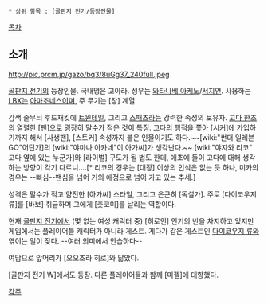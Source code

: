 {{{+1 '''三影ミカ | Mika Mikage'''}}}

 * 상위 항목 : [골판지 전기/등장인물]


[[목차]]

== 소개 ==
http://pic.prcm.jp/gazo/bq3/8uGg37_240full.jpeg

[[골판지 전기]]의 등장인물. 국내명은 고아라. 성우는 [[와타나베 아케노]]/[[서지연]]. 사용하는 [[LBX]]는 [[아마조네스]]이며, 주 무기는 [창] 계열.

감색 줄무늬 후드재킷에 [[트윈테일]], 그리고 [[스패츠]]라는 강력한 속성의 보유자. [[고다 한조]]의 열렬한 [팬]으로 굉장히 말수가 적은 것이 특징. 고다의 행적을 쫓아 [시커]에 가입하기까지 해서 [사생팬], [스토커] 속성까지 붙은 인물이기도 하다.~~[wiki:"썬더 일레븐 GO"어딘가]의 [wiki:"야마나 아카네"이 아가씨]가 생각난다.~~ [wiki:"야자와 리코" 고다 옆에 있는 누군가]와 [라이벌] 구도가 될 법도 한데, 애초에 둘이 고다에 대해 생각하는 방향이 각기 다르니….[* 리코의 경우는 [대장] 이상의 인식은 없는 듯 하나, 미카의 경우는 --빠심--팬심을 넘어 거의 애정으로 넘어 가고 있는 추세.]

성격은 말수가 적고 얌전한 [아가씨] 스타일, 그리고 은근히 [독설가]. 주로 [다이코우지 류]를 [바보] 취급하며 그에게 [츳코미]를 날리는 역할이다.

현재 [[골판지 전기]]에서 (몇 없는 여성 캐릭터 중) [히로인] 인기의 반을 차지하고 있지만 게임에서는 플레이어블 캐릭터가 아니라 게스트. 게다가 같은 게스트인 [[다이코우지 류]]와 엮이는 일이 잦다. --여러 의미에서 안습하다--

여담으로 앞머리가 [오오조라 히로]와 닮았다.

[골판지 전기 W]에서도 등장. 다른 플레이어들과 함께 [미젤]에 대항했다.

[[각주]]
